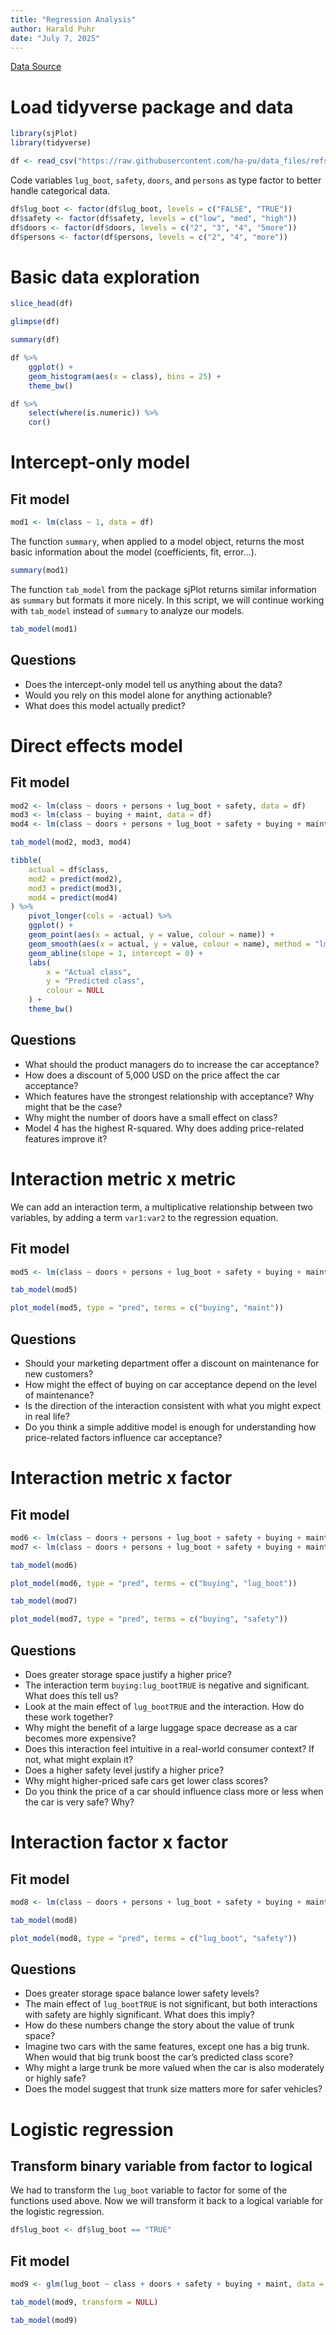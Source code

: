 ```yaml
---
title: "Regression Analysis"
author: Harald Puhr
date: "July 7, 2025"
---
```


[Data Source](https://github.com/ha-pu/data_files/blob/main/README.md#car-evaluation-dataset)

# Load tidyverse package and data

```r
library(sjPlot)
library(tidyverse)
```

```r
df <- read_csv("https://raw.githubusercontent.com/ha-pu/data_files/refs/heads/main/2-car_acceptance.csv")
```

Code variables `lug_boot`, `safety`, `doors`, and `persons` as type factor to
better handle categorical data.

```r
df$lug_boot <- factor(df$lug_boot, levels = c("FALSE", "TRUE"))
df$safety <- factor(df$safety, levels = c("low", "med", "high"))
df$doors <- factor(df$doors, levels = c("2", "3", "4", "5more"))
df$persons <- factor(df$persons, levels = c("2", "4", "more"))
```

# Basic data exploration

```r
slice_head(df)
```

```r
glimpse(df)
```

```r
summary(df)
```

```r
df %>%
    ggplot() +
    geom_histogram(aes(x = class), bins = 25) +
    theme_bw()
```

```r
df %>%
    select(where(is.numeric)) %>%
    cor()
```

# Intercept-only model

## Fit model

```r
mod1 <- lm(class ~ 1, data = df)
```

The function `summary`, when applied to a model object, returns the most basic
information about the model (coefficients, fit, error...).

```r
summary(mod1)
```

The function `tab_model` from the package sjPlot returns similar information as
`summary` but formats it more nicely. In this script, we will continue working
with `tab_model` instead of `summary` to analyze our models.

```r
tab_model(mod1)
```

## Questions

+ Does the intercept-only model tell us anything about the data?
+ Would you rely on this model alone for anything actionable?
+ What does this model actually predict?

# Direct effects model

## Fit model

```r
mod2 <- lm(class ~ doors + persons + lug_boot + safety, data = df)
mod3 <- lm(class ~ buying + maint, data = df)
mod4 <- lm(class ~ doors + persons + lug_boot + safety + buying + maint, data = df)
```

```r
tab_model(mod2, mod3, mod4)
```

```r
tibble(
    actual = df$class,
    mod2 = predict(mod2),
    mod3 = predict(mod3),
    mod4 = predict(mod4)
) %>%
    pivot_longer(cols = -actual) %>%
    ggplot() +
    geom_point(aes(x = actual, y = value, colour = name)) +
    geom_smooth(aes(x = actual, y = value, colour = name), method = "lm", se = FALSE) +
    geom_abline(slope = 1, intercept = 0) +
    labs(
        x = "Actual class",
        y = "Predicted class",
        colour = NULL
    ) +
    theme_bw()
```

## Questions

+ What should the product managers do to increase the car acceptance?
+ How does a discount of 5,000 USD on the price affect the car acceptance?
+ Which features have the strongest relationship with acceptance? Why might that
  be the case?
+ Why might the number of doors have a small effect on class?
+ Model 4 has the highest R-squared. Why does adding price-related features
  improve it?

# Interaction metric x metric

We can add an interaction term, a multiplicative relationship between two
variables, by adding a term `var1:var2` to the regression equation.

## Fit model

```r
mod5 <- lm(class ~ doors + persons + lug_boot + safety + buying + maint + buying:maint, data = df)
```

```r
tab_model(mod5)
```

```r
plot_model(mod5, type = "pred", terms = c("buying", "maint"))
```

## Questions

+ Should your marketing department offer a discount on maintenance for new
  customers?
+ How might the effect of buying on car acceptance depend on the level of
  maintenance?
+ Is the direction of the interaction consistent with what you might expect in
  real life?
+ Do you think a simple additive model is enough for understanding how
  price-related factors influence car acceptance?

# Interaction metric x factor

## Fit model

```r
mod6 <- lm(class ~ doors + persons + lug_boot + safety + buying + maint + buying:lug_boot, data = df)
mod7 <- lm(class ~ doors + persons + lug_boot + safety + buying + maint + buying:safety, data = df)
```

```r
tab_model(mod6)
```

```r
plot_model(mod6, type = "pred", terms = c("buying", "lug_boot"))
```

```r
tab_model(mod7)
```

```r
plot_model(mod7, type = "pred", terms = c("buying", "safety"))
```

## Questions

+ Does greater storage space justify a higher price?
+ The interaction term `buying:lug_bootTRUE` is negative and significant. What
  does this tell us?
+ Look at the main effect of `lug_bootTRUE` and the interaction. How do these
  work together?
+ Why might the benefit of a large luggage space decrease as a car becomes more
  expensive?
+ Does this interaction feel intuitive in a real-world consumer context? If not,
  what might explain it?
+ Does a higher safety level justify a higher price?
+ Why might higher-priced safe cars get lower class scores?
+ Do you think the price of a car should influence class more or less when the
  car is very safe? Why?

# Interaction factor x factor

## Fit model

```r
mod8 <- lm(class ~ doors + persons + lug_boot + safety + buying + maint + lug_boot:safety, data = df)
```


```r
tab_model(mod8)
```

```r
plot_model(mod8, type = "pred", terms = c("lug_boot", "safety"))
```

## Questions

+ Does greater storage space balance lower safety levels?
+ The main effect of `lug_bootTRUE` is not significant, but both interactions
  with safety are highly significant. What does this imply?
+ How do these numbers change the story about the value of trunk space?
+ Imagine two cars with the same features, except one has a big trunk. When
  would that big trunk boost the car's predicted class score?
+ Why might a large trunk be more valued when the car is also moderately or
  highly safe?
+ Does the model suggest that trunk size matters more for safer vehicles?

# Logistic regression

## Transform binary variable from factor to logical

We had to transform the `lug_boot` variable to factor for some of the functions
used above. Now we will transform it back to a logical variable for the logistic
regression.

```r
df$lug_boot <- df$lug_boot == "TRUE"
```

## Fit model

```r
mod9 <- glm(lug_boot ~ class + doors + safety + buying + maint, data = df, family = binomial(link = "logit"))
```

```r
tab_model(mod9, transform = NULL)
```

```r
tab_model(mod9)
```
